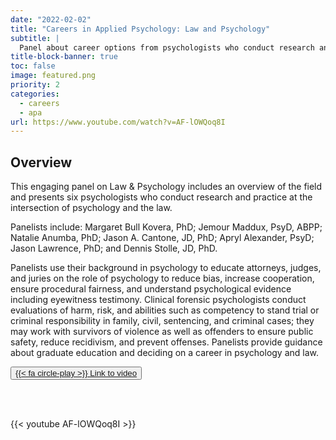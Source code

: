```yaml
---
date: "2022-02-02"
title: "Careers in Applied Psychology: Law and Psychology"
subtitle: |
  Panel about career options from psychologists who conduct research and practice at the intersection of psychology and the law.  
title-block-banner: true
toc: false
image: featured.png
priority: 2
categories:
  - careers
  - apa
url: https://www.youtube.com/watch?v=AF-lOWQoq8I
---
```



## Overview 

This engaging panel on Law & Psychology includes an overview of the field and presents six psychologists who conduct research and practice at the intersection of psychology and the law.

Panelists include: Margaret Bull Kovera, PhD; Jemour Maddux, PsyD, ABPP; Natalie Anumba, PhD; Jason A. Cantone, JD, PhD; Apryl Alexander, PsyD; Jason Lawrence, PhD; and Dennis Stolle, JD, PhD.

Panelists use their background in psychology to educate attorneys, judges, and juries on the role of psychology to reduce bias, increase cooperation, ensure procedural fairness, and understand psychological evidence including eyewitness testimony. Clinical forensic psychologists conduct evaluations of harm, risk, and abilities such as competency to stand trial or criminal responsibility in family, civil, sentencing, and criminal cases; they may work with survivors of violence as well as offenders to ensure public safety, reduce recidivism, and prevent offenses. Panelists provide guidance about graduate education and deciding on a career in psychology and law.

<button type="button" class="btn btn-outline-primary">
<a href="https://www.youtube.com/watch?v=AF-lOWQoq8I" target="_blank">{{< fa circle-play >}} Link to video</a></button>
<br></br>

{{< youtube AF-lOWQoq8I >}}
